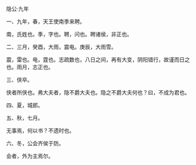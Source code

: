 

隐公·九年

一、九年，春，天王使南季来聘。

南，氏姓也。季，字也。聘，问也。聘诸侯，非正也。

二、三月，癸酉，大雨，震电。庚辰，大雨雪。

震，雷也。电，霆也。志疏数也，八日之间，再有大变，阴阳错行，故谨而日之也。雨月，志正也。

三、侠卒。

侠者所侠也。弗大夫者，隐不爵大夫也。隐之不爵大夫何也？曰，不成为君也。

四、夏，城郎。

五、秋，七月。

无事焉，何以书？不遗时也。

六、冬，公会齐侯于防。

会者，外为主焉尔。

